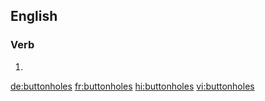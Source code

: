 ==English==

===Verb===
{{head|en|verb form}}

# {{en-third-person singular of|buttonhole}}

[[de:buttonholes]]
[[fr:buttonholes]]
[[hi:buttonholes]]
[[vi:buttonholes]]